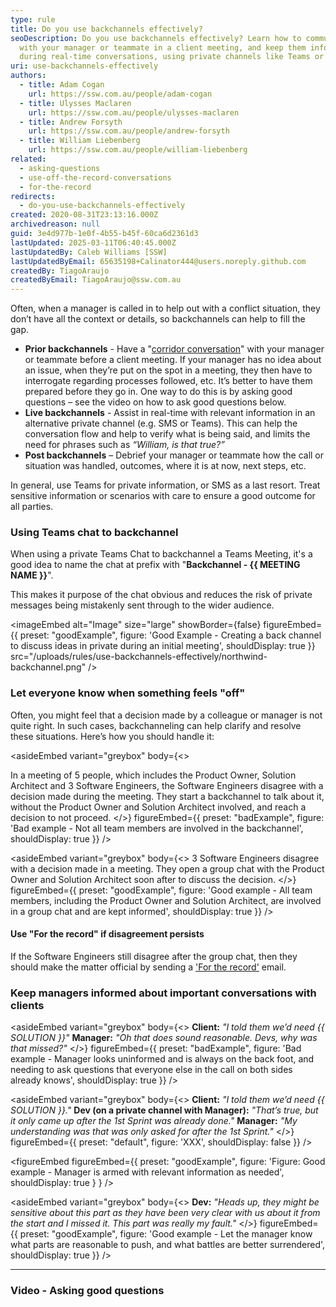 ```yaml
---
type: rule
title: Do you use backchannels effectively?
seoDescription: Do you use backchannels effectively? Learn how to communicate
  with your manager or teammate in a client meeting, and keep them informed
  during real-time conversations, using private channels like Teams or SMS.
uri: use-backchannels-effectively
authors:
  - title: Adam Cogan
    url: https://ssw.com.au/people/adam-cogan
  - title: Ulysses Maclaren
    url: https://ssw.com.au/people/ulysses-maclaren
  - title: Andrew Forsyth
    url: https://ssw.com.au/people/andrew-forsyth
  - title: William Liebenberg
    url: https://ssw.com.au/people/william-liebenberg
related:
  - asking-questions
  - use-off-the-record-conversations
  - for-the-record
redirects:
  - do-you-use-backchannels-effectively
created: 2020-08-31T23:13:16.000Z
archivedreason: null
guid: 3e4d977b-1e0f-4b55-b45f-60ca6d2361d3
lastUpdated: 2025-03-11T06:40:45.000Z
lastUpdatedBy: Caleb Williams [SSW]
lastUpdatedByEmail: 65635198+Calinator444@users.noreply.github.com
createdBy: TiagoAraujo
createdByEmail: TiagoAraujo@ssw.com.au
---
```

Often, when a manager is called in to help out with a conflict situation, they don’t have all the context or details, so backchannels can help to fill the gap.
* **Prior backchannels** - Have a "[corridor conversation](/corridor-conversations)" with your manager or teammate before a client meeting. If your manager has no idea about an issue, when they’re put on the spot in a meeting, they then have to interrogate regarding processes followed, etc. It’s better to have them prepared before they go in. One way to do this is by asking good questions – see the video on how to ask good questions below.
* **Live backchannels** - Assist in real-time with relevant information in an alternative private channel (e.g. SMS or Teams). This can help the conversation flow and help to verify what is being said, and limits the need for phrases such as *“William, is that true?”*
* **Post backchannels** – Debrief your manager or teammate how the call or situation was handled, outcomes, where it is at now, next steps, etc.

In general, use Teams for private information, or SMS as a last resort. Treat sensitive information or scenarios with care to ensure a good outcome for all parties.

### Using Teams chat to backchannel

When using a private Teams Chat to backchannel a Teams Meeting, it's a good idea to name the chat at prefix with "**Backchannel - &#123;&#123; MEETING NAME &#125;&#125;**".

This makes it purpose of the chat obvious and reduces the risk of private messages being mistakenly sent through to the wider audience.

<imageEmbed
  alt="Image"
  size="large"
  showBorder={false}
  figureEmbed={{
    preset: "goodExample",
    figure: 'Good Example - Creating a back channel to discuss ideas in private during an initial meeting',
    shouldDisplay: true
  }}
  src="/uploads/rules/use-backchannels-effectively/northwind-backchannel.png"
/>

### Let everyone know when something feels "off"

Often, you might feel that a decision made by a colleague or manager is not quite right. In such cases, backchanneling can help clarify and resolve these situations. Here’s how you should handle it:

<asideEmbed
  variant="greybox"
  body={<>
    
In a meeting of 5 people, which includes the Product Owner, Solution Architect and 3 Software Engineers, the Software Engineers disagree with a decision made during the meeting. They start a backchannel to talk about it, without the Product Owner and Solution Architect involved, and reach a decision to not proceed.
  </>}
  figureEmbed={{
    preset: "badExample",
    figure: 'Bad example - Not all team members are involved in the backchannel',
    shouldDisplay: true
  }}
/>

<asideEmbed
  variant="greybox"
  body={<>
    3 Software Engineers disagree with a decision made in a meeting. They open a group chat with the Product Owner and Solution Architect soon after to discuss the decision.
  </>}
  figureEmbed={{
    preset: "goodExample",
    figure: 'Good example - All team members, including the Product Owner and Solution Architect, are involved in a group chat and are kept informed',
    shouldDisplay: true
  }}
/>

#### Use "For the record" if disagreement persists

If the Software Engineers still disagree after the group chat, then they should make the matter official by sending a ['For the record'](/for-the-record) email.

### Keep managers informed about important conversations with clients

<asideEmbed
  variant="greybox"
  body={<>
    **Client:** *"I told them we’d need &#123;&#123; SOLUTION &#125;&#125;"*
**Manager:** *"Oh that does sound reasonable. Devs, why was that missed?"*
  </>}
  figureEmbed={{
    preset: "badExample",
    figure: 'Bad example - Manager looks uninformed and is always on the back foot, and needing to ask questions that everyone else in the call on both sides already knows',
    shouldDisplay: true
  }}
/>

<asideEmbed
  variant="greybox"
  body={<>
    **Client:** *"I told them we’d need &#123;&#123; SOLUTION &#125;&#125;."*
**Dev (on a private channel with Manager):** *"That’s true, but it only came up after the 1st Sprint was already done."*
**Manager:** *"My understanding was that was only asked for after the 1st Sprint."*
  </>}
  figureEmbed={{
    preset: "default",
    figure: 'XXX',
    shouldDisplay: false
  }}
/>

<figureEmbed figureEmbed={{
  preset: "goodExample",
  figure: 'Figure: Good example - Manager is armed with relevant information as needed',
  shouldDisplay: true
} } />



<asideEmbed
  variant="greybox"
  body={<>
    **Dev:** *"Heads up, they might be sensitive about this part as they have been very clear with us about it from the start and I missed it. This part was really my fault."*
  </>}
  figureEmbed={{
    preset: "goodExample",
    figure: 'Good example - Let the manager know what parts are reasonable to push, and what battles are better surrendered',
    shouldDisplay: true
  }}
/>


- - -

### Video - Asking good questions

<youtubeEmbed url="https://www.youtube.com/embed/RlADH0sLOmc" description="" />
